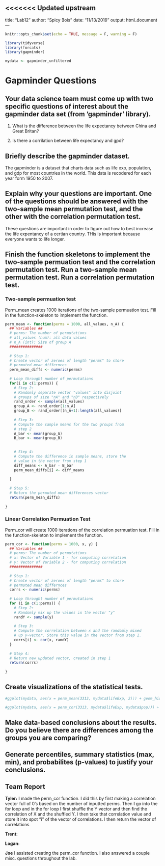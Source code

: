 <<<<<<< Updated upstream
---
title: "Lab12"
author: "Spicy Bois"
date: "11/13/2019"
output: html_document
---

```{r setup, include=FALSE}
knitr::opts_chunk$set(echo = TRUE, message = F, warning = F)

library(tidyverse)
library(forcats)
library(gapminder)

mydata <- gapminder_unfiltered
```

# Gapminder Questions

## Your data science team must come up with two specific questions of interest about the gapminder data set (from 'gapminder' library). 

1) What is the difference between the life expectancy between China and Great Britan?

2) Is there a corrilation between life expectancy and gpd?

## Briefly describe the gapminder dataset.

The gapminder is a dataset that charts data such as life exp, population, and gdp for most countries in the world. This data is recodered for each year form 1950 to 2007.

## Explain why your questions are important. One of the questions should be answered with the two-sample mean permutation test, and the other with the correlation permutation test.

These questions are important in order to figure out how to best increase the life expentancy of a certian country. THis is important because everyone wants to life longer.

## Finish the function skeletons to implement the two-sample permuation test and the correlation permutation test. Run a two-sample mean permutation test. Run a correlation permutation test.

### Two-sample permuation test 

Perm_mean creates 1000 iterations of the two-sample permuation test. Fill in the function-skeleton to implement the function.

```{r, eval = F}
perm_mean <- function(perms = 1000, all_values, n_A) {
  ## Variables ##
  # perms: The number of permutations 
  # all_values (num): all data values
  # n_A (int): Size of group A
  ###############
  
  # Step 1:
  # Create vector of zeroes of length "perms" to store
  # permuted mean differnces
  perm_mean_diffs <- numeric(perms)
  
  # Loop throught number of permutations
  for(i in c(1:perms)) {
    # Step 2:
    # Randomly separate vector "values" into disjoint 
    # groups of size "nA" and "nB" respectively
    rand_order <- sample(all_values)
    group_A <- rand_order[1:n_A]
    group_B <- rand_order[(n_A+1):length(all_values)]
    
    # Step 3:
    # Compute the sample means for the two groups from 
    # step 2
    A_bar <- mean(group_A)
    B_bar <- mean(group_B)
    
    
    # Step 4: 
    # Compute the difference in sample means, store the
    # value in the vector from step 1
    diff_means <- A_bar - B_bar
    perm_mean_diffs[i] <- diff_means
    
  }
  
  # Step 5:
  # Return the permuted mean differences vector
  return(perm_mean_diffs)
  
}
```

### Linear Correlation Permuation Test

Perm_cor will create 1000 iterations of the correlation permuation test. Fill in the function-skeleton to implement the function.

```{r, eval = F}
perm_cor <- function(perms = 1000, x, y) {
  ## Variables ##
  # perms: The number of permutations 
  # x: Vector of Variable 1 - for computing correlation
  # y: Vector of Variable 2 - for computing correlation
  ###############
  
  # Step 1:
  # Create vector of zeroes of length "perms" to store
  # permuted mean differnces
  corrs <- numeric(perms)
  
  # Loop throught number of permutations
  for (i in c(1:perms)) {
    # Step 2:
    # Randomly mix up the values in the vector "y"
    randY <- sample(y)
    
    # Step 3:
    # Compute the correlation between x and the randomly mixed
    # up y-vector. Store this value in the vector from step 1.
    corrs[i] <- cor(x, randY)
  }
  
  # Step 4:
  # Return new updated vector, created in step 1
  return(corrs)
  
}
```

## Create visualizations of the statistical tests.

```{r}
#ggplot(mydata, aes(x = perm_mean(3313, mydata$lifeExp, 2))) + geom_histogram()
```

```{r}
#ggplot(mydata, aes(x = perm_cor(3313, mydata$lifeExp, mydata$pop))) + geom_histogram()
```

## Make data-based conclusions about the results. Do you believe there are differences among the groups you are comparing? 

## Generate percentiles, summary statistics (max, min), and probabilites (p-values) to justify your conclusions.

## Team Report

**Tyler:** I made the perm_cor function. I did this by first making a correlation vector full of 0's based on the number of inputted perms. Then I go into the for loop and in the for loop I first shuffle the Y vector and then find the correlation of X and the shuffled Y. I then take that correlation value and store it into spot "i" of the vector of correlations. I then return the vector of correlations

**Trent:** 

**Logan:** 

**Joe**  I assisted creating the perm_cor function. I also answered a couple misc. questions throughout the lab.
